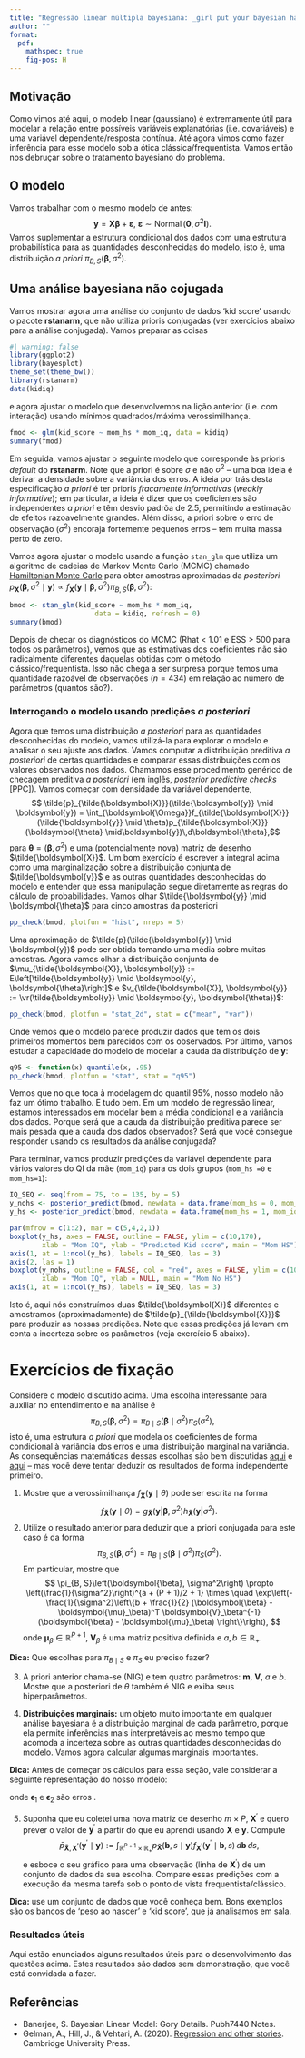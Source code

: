 ```yaml
---
title: "Regressão linear múltipla bayesiana: _girl put your bayesian hat on_"
author: ""
format:
  pdf:
    mathspec: true
    fig-pos: H
---
```


::: hidden
```{=tex}
\def\pr{\operatorname{Pr}}
\def\vr{\operatorname{Var}}
\def\cv{\operatorname{Cov}}
\def\sM{\bar{X}_n}
\def\indep{\perp \!\!\! \perp}
```
:::

## Motivação

Como vimos até aqui, o modelo linear (gaussiano) é extremamente útil para modelar a relação entre possíveis variáveis explanatórias (i.e. covariáveis) e uma variável dependente/resposta contínua. Até agora vimos como fazer inferência para esse modelo sob a ótica clássica/frequentista. Vamos então nos debruçar sobre o tratamento bayesiano do problema.

## O modelo

Vamos trabalhar com o mesmo modelo de antes: $$
\boldsymbol{y} = \boldsymbol{X}\boldsymbol{\beta} + \boldsymbol{\varepsilon}, \: \boldsymbol{\varepsilon} \sim \operatorname{Normal}(\boldsymbol{0}, \sigma^2\boldsymbol{I}).
$$ Vamos suplementar a estrutura condicional dos dados com uma estrutura probabilística para as quantidades desconhecidas do modelo, isto é, uma distribuição *a priori* $\pi_{B,S}(\boldsymbol{\beta}, \sigma^2)$.

## Uma análise bayesiana não cojugada

Vamos mostrar agora uma análise do conjunto de dados 'kid score' usando o pacote **rstanarm**, que não utiliza prioris conjugadas (ver exercícios abaixo para a análise conjugada).
Vamos preparar as coisas
```r
#| warning: false
library(ggplot2)
library(bayesplot)
theme_set(theme_bw())
library(rstanarm)
data(kidiq)
```
e agora ajustar o modelo que desenvolvemos na lição anterior (i.e. com interação) usando mínimos quadrados/máxima verossimilhança.
```r
fmod <- glm(kid_score ~ mom_hs * mom_iq, data = kidiq)
summary(fmod)
```
Em seguida, vamos ajustar o seguinte modelo
\begin{align*}
\boldsymbol{y} &= \boldsymbol{X}\boldsymbol{\beta} + \boldsymbol{\varepsilon},\\
\boldsymbol{\varepsilon} &\sim \operatorname{Normal}(\boldsymbol{0}, \sigma^2\boldsymbol{I}),\\
\boldsymbol{\beta} & \sim \operatorname{Normal}(\boldsymbol{0}, \operatorname{diag}(25/4)),\\
\sigma &\sim \operatorname{Exponencial}(1).
\end{align*}
que corresponde às prioris _default_ do **rstanarm**.
Note que a priori é  sobre $\sigma$ e não $\sigma^2$ -- uma boa ideia é derivar a densidade sobre a variância dos erros.
A ideia por trás desta especificação _a priori_ é ter prioris _fracamente informativas_ (_weakly informative_); em particular, a ideia é dizer que os coeficientes são independentes _a priori_ e têm desvio padrõa de $2.5$, permitindo a estimação de efeitos razoavelmente grandes.
Além disso, a priori sobre o erro de observação ($\sigma^2$) encoraja fortemente pequenos erros -- tem muita massa perto de zero.

Vamos agora ajustar o modelo usando a função ``stan_glm`` que utiliza um algoritmo de cadeias de Markov Monte Carlo (MCMC) chamado [Hamiltonian Monte Carlo]() para obter amostras aproximadas da _posteriori_ $p_{\boldsymbol{X}}(\boldsymbol{\beta}, \sigma^2 \mid \boldsymbol{y}) \propto f_{\boldsymbol{X}}(\boldsymbol{y} \mid \boldsymbol{\beta}, \sigma^2)\pi_{B,S}(\boldsymbol{\beta}, \sigma^2)$:
```r
bmod <- stan_glm(kid_score ~ mom_hs * mom_iq,
                     data = kidiq, refresh = 0)
summary(bmod)
```
Depois de checar os diagnósticos do MCMC (Rhat < 1.01 e ESS > 500 para todos os parâmetros), vemos que as estimativas dos coeficientes não são radicalmente diferentes daquelas obtidas com o método clássico/frequentista.
Isso não chega a ser surpresa porque temos uma quantidade razoável de observações ($n=434$) em relação ao número de parâmetros (quantos são?).

### Interrogando o modelo usando predições _a posteriori_

Agora que temos uma distribuição _a posteriori_ para as quantidades desconhecidas do modelo, vamos utilizá-la para explorar o modelo e analisar o seu ajuste aos dados.
Vamos computar a distribuição preditiva _a posteriori_ de certas quantidades e comparar essas distribuições com os valores observados nos dados.
Chamamos esse procedimento genérico de checagem preditiva _a posteriori_ (em inglês, _posterior predictive checks_ [PPC]).
Vamos começar com densidade da variável dependente,
$$ \tilde{p}_{\tilde{\boldsymbol{X}}}(\tilde{\boldsymbol{y}} \mid \boldsymbol{y}) = \int_{\boldsymbol{\Omega}}f_{\tilde{\boldsymbol{X}}}(\tilde{\boldsymbol{y}} \mid \theta)p_{\tilde{\boldsymbol{X}}}(\boldsymbol{\theta} \mid\boldsymbol{y})\,d\boldsymbol{\theta},$$
para $\boldsymbol{\theta} = (\boldsymbol{\beta}, \sigma^2)$ e uma (potencialmente nova) matriz de desenho $\tilde{\boldsymbol{X}}$.
Um bom exercício é escrever a integral acima como uma marginalização sobre a distribuição conjunta de $\tilde{\boldsymbol{y}}$ e as outras quantidades desconhecidas do modelo e entender que essa manipulação segue diretamente as regras do cálculo de probabilidades.
Vamos olhar $\tilde{\boldsymbol{y}} \mid \boldsymbol{\theta}$ para cinco amostras da posteriori
```r
pp_check(bmod, plotfun = "hist", nreps = 5)
```
Uma aproximação de $\tilde{p}(\tilde{\boldsymbol{y}} \mid \boldsymbol{y})$ pode ser obtida tomando uma média sobre muitas amostras.
Agora vamos olhar a distribuição conjunta de $\mu_{\tilde{\boldsymbol{X}}, \boldsymbol{y}} := E\left[\tilde{\boldsymbol{y}} \mid \boldsymbol{y}, \boldsymbol{\theta}\right]$ e $v_{\tilde{\boldsymbol{X}}, \boldsymbol{y}} := \vr(\tilde{\boldsymbol{y}} \mid \boldsymbol{y}, \boldsymbol{\theta})$:
```r
pp_check(bmod, plotfun = "stat_2d", stat = c("mean", "var"))
```
Onde vemos que o modelo parece produzir dados que têm os dois primeiros momentos bem parecidos com os observados.
Por último, vamos estudar a capacidade do modelo de modelar a cauda da distribuição de $\boldsymbol{y}$:
```r
q95 <- function(x) quantile(x, .95)
pp_check(bmod, plotfun = "stat", stat = "q95")
```
Vemos que no que toca à modelagem do quantil $95\%$, nosso modelo não faz um ótimo trabalho.
E tudo bem.
Em um modelo de regressão linear, estamos interessados em modelar bem a média condicional e a variância dos dados.
Porque será que a cauda da distribuição preditiva parece ser mais pesada que a cauda dos dados observados?
Será que você consegue responder usando os resultados da análise conjugada?

Para terminar, vamos produzir predições da variável dependente para vários valores do QI da mãe (`mom_iq`) para os dois grupos (`mom_hs =0` e `mom_hs=1`):
```r
IQ_SEQ <- seq(from = 75, to = 135, by = 5)
y_nohs <- posterior_predict(bmod, newdata = data.frame(mom_hs = 0, mom_iq = IQ_SEQ))
y_hs <- posterior_predict(bmod, newdata = data.frame(mom_hs = 1, mom_iq = IQ_SEQ))

par(mfrow = c(1:2), mar = c(5,4,2,1))
boxplot(y_hs, axes = FALSE, outline = FALSE, ylim = c(10,170),
        xlab = "Mom IQ", ylab = "Predicted Kid score", main = "Mom HS")
axis(1, at = 1:ncol(y_hs), labels = IQ_SEQ, las = 3)
axis(2, las = 1)
boxplot(y_nohs, outline = FALSE, col = "red", axes = FALSE, ylim = c(10,170),
        xlab = "Mom IQ", ylab = NULL, main = "Mom No HS")
axis(1, at = 1:ncol(y_hs), labels = IQ_SEQ, las = 3)
```
Isto é, aqui nós construímos duas $\tilde{\boldsymbol{X}}$ diferentes e amostramos (aproximadamente) de $\tilde{p}_{\tilde{\boldsymbol{X}}}$ para produzir as nossas predições.
Note que essas predições já levam em conta a incerteza sobre os parâmetros (veja exercício 5 abaixo).

# Exercícios de fixação

Considere o modelo discutido acima. Uma escolha interessante para auxiliar no entendimento e na análise é $$\pi_{B,S}(\boldsymbol{\beta}, \sigma^2) =  \pi_{B \mid S}(\boldsymbol{\beta} \mid\sigma^2)\pi_{S}(\sigma^2),$$ isto é, uma estrutura *a priori* que modela os coeficientes de forma condicional à variância dos erros e uma distribuição marginal na variância. As consequências matemáticas dessas escolhas são bem discutidas [aqui](https://ams206-winter19-01.courses.soe.ucsc.edu/system/files/attachments/banerjee-bayesian-linear-model-details.pdf) e [aqui](https://irvinggomez.com/courses/bayesian/GoryDetailsStudentsVersion.pdf) -- mas você deve tentar deduzir os resultados de forma independente primeiro.

1.  Mostre que a verossimilhança $f_{ \boldsymbol{\tilde{X}}}(\boldsymbol{y} \mid \theta)$ pode ser escrita na forma $$
     f_{ \boldsymbol{\tilde{X}}}(\boldsymbol{y} \mid \theta) = g_{ \boldsymbol{\tilde{X}}}(\boldsymbol{y} | \boldsymbol{\beta}, \sigma^2) h_{ \boldsymbol{\tilde{X}}}(\boldsymbol{y} | \sigma^2) . 
     $$
2.  Utilize o resultado anterior para deduzir que a priori conjugada para este caso é da forma $$
     \pi_{B, S}\left(\boldsymbol{\beta}, \sigma^2\right) = \pi_{B\mid S}\left(\boldsymbol{\beta}\mid \sigma^2\right) \pi_S(\sigma^2). 
     $$ Em particular, mostre que $$
     \pi_{B, S}\left(\boldsymbol{\beta}, \sigma^2\right) \propto \left(\frac{1}{\sigma^2}\right)^{a + (P + 1)/2 + 1} \times \quad  \exp\left(-\frac{1}{\sigma^2}\left\{b + \frac{1}{2} (\boldsymbol{\beta} - \boldsymbol{\mu}_\beta)^T \boldsymbol{V}_\beta^{-1} (\boldsymbol{\beta} - \boldsymbol{\mu}_\beta) \right\}\right), 
     $$ onde $\boldsymbol{\mu}_\beta \in \mathbb{R}^{P+1}$, $\boldsymbol{V}_\beta$ é uma matriz positiva definida e $a, b \in \mathbb{R}_+$.

**Dica:** Que escolhas para $\pi_{B\mid S}$ e $\pi_S$ eu preciso fazer?

3.  A priori anterior chama-se \textbf{normal inversa gama} (NIG) e tem quatro parâmetros: $\boldsymbol{m}$, $\boldsymbol{V}$, $a$ e $b$. Mostre que a posteriori de $\theta$ também é NIG e exiba seus hiperparâmetros.

4.  **Distribuições marginais:** um objeto muito importante em qualquer análise bayesiana é a distribuição marginal de cada parâmetro, porque ela permite inferências mais interpretáveis ao mesmo tempo que acomoda a incerteza sobre as outras quantidades desconhecidas do modelo. Vamos agora calcular algumas marginais importantes.

**Dica:** Antes de começar os cálculos para essa seção, vale considerar a seguinte representação do nosso modelo:

\begin{align*}
            \boldsymbol{y} &= \boldsymbol{\tilde{X}}\boldsymbol{\beta} + \boldsymbol{\epsilon}_1, \: \textrm{com}\: \boldsymbol{\epsilon}_1 \sim \operatorname{MVN}_n\left(\boldsymbol{0}_n, \boldsymbol{\Sigma_1}\right),\\
            \boldsymbol{\beta} &= \boldsymbol{\mu}_\beta + \boldsymbol{\epsilon}_2, \: \textrm{com}\: \boldsymbol{\epsilon}_2 \sim \operatorname{MVN}_{P+1}\left(\boldsymbol{0}_{P+1}, \boldsymbol{\Sigma_2}\right),
        \end{align*} onde $\boldsymbol{\epsilon}_1$ e $\boldsymbol{\epsilon}_2$ são erros \underline{independentes}.

```{=tex}
\begin{enumerate}
        \item Determine $\boldsymbol{\Sigma}_1$ e $\boldsymbol{\Sigma}_2$;
        \item Compute a verossimilhança marginal com respeito a $\sigma^2$:
        $$\tilde{f}_{ \boldsymbol{\tilde{X}}}(\boldsymbol{y} \mid \sigma^2) := \int_{\mathbb{R}^{P+1}} f_{ \boldsymbol{\tilde{X}}}(\boldsymbol{y} \mid \boldsymbol{b}, \sigma^2)\pi_{B\mid S}(\boldsymbol{b} \mid \sigma^2)\,d\boldsymbol{b}.$$
        \item Usando o item anterior, compute a verossimilhança marginal ou \textit{preditiva a priori}:
           $$
        m_{ \boldsymbol{\tilde{X}}}(\boldsymbol{y}) := \int_{0}^\infty \tilde{f}_{ \boldsymbol{\tilde{X}}}(\boldsymbol{y} \mid s)\pi_S(s)\,ds.
        $$
        \item Mostre $\bar{f}_{\boldsymbol{\tilde{X}}}(\boldsymbol{\beta} \mid \boldsymbol{y})$ e comente sobre como calcular, por exemplo, $\operatorname{Pr}( \beta_1 > a \mid \boldsymbol{y})$, para $a \in \mathbb{R}$.
    \end{enumerate}
```
5.  Suponha que eu coletei uma nova matriz de desenho $m \times P$, $\boldsymbol{X}^\prime$ e quero prever o valor de $\boldsymbol{y}^\prime$ a partir do que eu aprendi usando $\boldsymbol{X}$ e $\boldsymbol{y}$. Compute $$\bar{p}_{\boldsymbol{\tilde{X}}, \boldsymbol{X^\prime}}(\boldsymbol{y}^\prime \mid \boldsymbol{y}) := \int_{\mathbb{R}^{P+1} \times \mathbb{R}_+} p_{\boldsymbol{\tilde{X}}}(\boldsymbol{b}, s \mid \boldsymbol{y})f_{\boldsymbol{X}^\prime}(\boldsymbol{y}^\prime \mid \boldsymbol{b}, s)\,d\boldsymbol{b}\,ds,$$ e esboce o seu gráfico para uma observação (linha de $\boldsymbol{X}^\prime$) de um conjunto de dados da sua escolha. Compare essas predições com a execução da mesma tarefa sob o ponto de vista frequentista/clássico.

**Dica:** use um conjunto de dados que você conheça bem. Bons exemplos são os bancos de 'peso ao nascer' e 'kid score', que já analisamos em sala.

### Resultados úteis

Aqui estão enunciados alguns resultados úteis para o desenvolvimento das questões acima.
Estes resultados são dados sem demonstração, que você está convidada a fazer.

```{=tex}
\begin{itemize}
    \item \textbf{Completando o ``quadrado'' em múltiplas dimensões}: tome $\boldsymbol{A}$ matriz simétrica positiva definida $d \times d$ e $\boldsymbol{\alpha}, \boldsymbol{u} \in \mathbb{R}^d$.
    Vale que:
    \begin{equation}
        \label{eq:ellipsoidal}
        \boldsymbol{u}^T \boldsymbol{A} \boldsymbol{u} - 2\boldsymbol{\alpha}^T\boldsymbol{u} = (\boldsymbol{u}-\boldsymbol{A}^{-1}\boldsymbol{\alpha})^T \boldsymbol{A} (\boldsymbol{u}-\boldsymbol{A}^{-1}\boldsymbol{\alpha})- \boldsymbol{\alpha}^T \boldsymbol{A}^{-1} \boldsymbol{\alpha}.
    \end{equation}
    
    \textbf{Dica:}  Expanda o produto e procure por cancelamentos de termos da forma $\boldsymbol{a}^T \boldsymbol{M}^{-1}\boldsymbol{a}$.
    
    \item \textbf{Sherman-Woodbury-Morrisson}: tome $\boldsymbol{A}$  matriz quadrada $d \times d$  \underline{inversível}, $\boldsymbol{B}$  matriz $k \times d$,  $\boldsymbol{C}$  matriz $d \times k$ e $\boldsymbol{D}$  matriz quadrada $k \times k$ inversível.
    Então
    $$
    \left(\boldsymbol{A} + \boldsymbol{B}\boldsymbol{D}\boldsymbol{C}\right)^{-1} = \boldsymbol{A}^{-1} - \left(\boldsymbol{D}^{-1} + \boldsymbol{C}\boldsymbol{A}^{-1}\boldsymbol{B}\right)^{-1}\boldsymbol{C}\boldsymbol{A}^{-1}.
    $$
    \item \textbf{Determinantes}: tome $\boldsymbol{A}$, $\boldsymbol{B}$, $\boldsymbol{C}$ e $\boldsymbol{D}$ como antes.
    Então,
$$
\operatorname{det} \left( \boldsymbol{A} + \boldsymbol{B}\boldsymbol{D}\boldsymbol{C}\right) = \operatorname{det}(\boldsymbol{A})\operatorname{\det}(\boldsymbol{D})\operatorname{det}\left(\boldsymbol{D}^{-1} + \boldsymbol{C}\boldsymbol{A}^{-1}\boldsymbol{B}\right).
$$
\end{itemize}
```
## Referências

-   Banerjee, S. Bayesian Linear Model: Gory Details. Pubh7440 Notes.
-   Gelman, A., Hill, J., & Vehtari, A. (2020). [Regression and other stories](https://avehtari.github.io/ROS-Examples/). Cambridge University Press.
